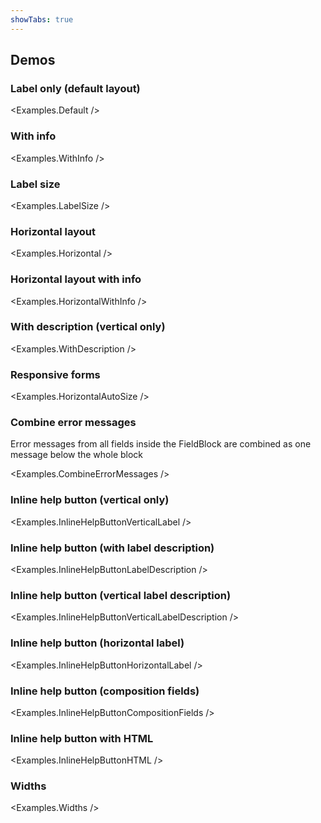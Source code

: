 ```yaml
---
showTabs: true
---
```



## Demos

### Label only (default layout)

<Examples.Default />

### With info

<Examples.WithInfo />

### Label size

<Examples.LabelSize />

### Horizontal layout

<Examples.Horizontal />

### Horizontal layout with info

<Examples.HorizontalWithInfo />

### With description (vertical only)

<Examples.WithDescription />

### Responsive forms

<Examples.HorizontalAutoSize />

### Combine error messages

Error messages from all fields inside the FieldBlock are combined as one message below the whole block

<Examples.CombineErrorMessages />

### Inline help button (vertical only)

<Examples.InlineHelpButtonVerticalLabel />

### Inline help button (with label description)

<Examples.InlineHelpButtonLabelDescription />

### Inline help button (vertical label description)

<Examples.InlineHelpButtonVerticalLabelDescription />

### Inline help button (horizontal label)

<Examples.InlineHelpButtonHorizontalLabel />

### Inline help button (composition fields)

<Examples.InlineHelpButtonCompositionFields />

### Inline help button with HTML

<Examples.InlineHelpButtonHTML />

### Widths

<Examples.Widths />

<VisibleWhenVisualTest>
  <Examples.HorizontalWrap />
</VisibleWhenVisualTest>
